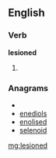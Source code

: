 ==English==

===Verb===
'''lesioned'''

# {{past of|[[lesion]]}}

===Anagrams===
* {{alphagram|deeilnos}}
* [[enediols#English|enediols]]
* [[enolised#English|enolised]]
* [[selenoid#English|selenoid]]

[[mg:lesioned]]